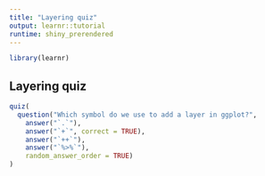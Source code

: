```yaml
---
title: "Layering quiz"
output: learnr::tutorial
runtime: shiny_prerendered
---
```

```r
library(learnr)
```
## Layering quiz

```r
quiz(
  question("Which symbol do we use to add a layer in ggplot?",
    answer("`.`"),
    answer("`+`", correct = TRUE),
    answer("`++`"),
    answer("`%>%`"), 
    random_answer_order = TRUE)
)
```
